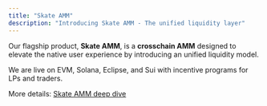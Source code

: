 ```yaml
---
title: "Skate AMM"
description: "Introducing Skate AMM - The unified liquidity layer"
---
```


Our flagship product, **Skate AMM**, is a **crosschain AMM** designed to elevate the native user experience by introducing an unified liquidity model.

We are live on EVM, Solana, Eclipse, and Sui with incentive programs for LPs and traders.

More details: [Skate AMM deep dive](/skate-amm/introduction)

